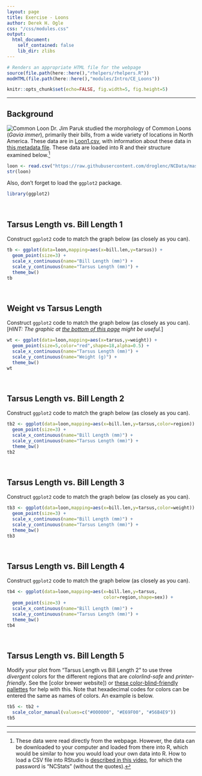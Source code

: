 ```yaml
---
layout: page
title: Exercise - Loons
author: Derek H. Ogle
css: "/css/modules.css"
output:
  html_document:
    self_contained: false
    lib_dir: zlibs
---
```


```r
# Renders an appropriate HTML file for the webpage
source(file.path(here::here(),"rhelpers/rhelpers.R"))
modHTML(file.path(here::here(),"modules/Intro/CE_Loons"))
```
```r
knitr::opts_chunk$set(echo=FALSE, fig.width=5, fig.height=5)
```

----

## Background
<img src="loon.jpg" alt="Common Loon" class="img-right">
Dr. Jim Paruk studied the morphology of Common Loons (*Gavia immer*), primarily their bills, from a wide variety of locations in North America. These data are in [Loon1.csv](https://raw.githubusercontent.com/droglenc/NCData/master/Loon1.csv), with information about these data in [this metadata file](https://raw.githubusercontent.com/droglenc/NCData/master/Loon1_meta.txt). These data are loaded into R and their structure examined below.[^loaddata]

```r
loon <- read.csv("https://raw.githubusercontent.com/droglenc/NCData/master/Loon1.csv")
str(loon)
```

Also, don't forget to load the `ggplot2` package.

```r
library(ggplot2)
```


&nbsp;

## Tarsus Length vs. Bill Length 1
Construct `ggplot2` code to match the graph below (as closely as you can).

```r
tb <- ggplot(data=loon,mapping=aes(x=bill.len,y=tarsus)) +
  geom_point(size=3) +
  scale_x_continuous(name="Bill Length (mm)") +
  scale_y_continuous(name="Tarsus Length (mm)") +
  theme_bw()
tb
```

&nbsp;

## Weight vs Tarsus Length
Construct `ggplot2` code to match the graph below (as closely as you can). [*HINT: The graphic at [the bottom of this page](https://ggplot2.tidyverse.org/reference/scale_shape.html#examples) might be useful.*]

```r
wt <- ggplot(data=loon,mapping=aes(x=tarsus,y=weight)) +
  geom_point(size=5,color="red",shape=18,alpha=0.5) +
  scale_x_continuous(name="Tarsus Length (mm)") +
  scale_y_continuous(name="Weight (g)") +
  theme_bw()
wt
```

&nbsp;

## Tarsus Length vs. Bill Length 2
Construct `ggplot2` code to match the graph below (as closely as you can).

```r
tb2 <- ggplot(data=loon,mapping=aes(x=bill.len,y=tarsus,color=region)) +
  geom_point(size=3) +
  scale_x_continuous(name="Bill Length (mm)") +
  scale_y_continuous(name="Tarsus Length (mm)") +
  theme_bw()
tb2
```

&nbsp;

## Tarsus Length vs. Bill Length 3
Construct `ggplot2` code to match the graph below (as closely as you can).

```r
tb3 <- ggplot(data=loon,mapping=aes(x=bill.len,y=tarsus,color=weight)) +
  geom_point(size=3) +
  scale_x_continuous(name="Bill Length (mm)") +
  scale_y_continuous(name="Tarsus Length (mm)") +
  theme_bw()
tb3
```

&nbsp;

## Tarsus Length vs. Bill Length 4
Construct `ggplot2` code to match the graph below (as closely as you can).

```r
tb4 <- ggplot(data=loon,mapping=aes(x=bill.len,y=tarsus,
                                    color=region,shape=sex)) +
  geom_point(size=3) +
  scale_x_continuous(name="Bill Length (mm)") +
  scale_y_continuous(name="Tarsus Length (mm)") +
  theme_bw()
tb4
```

&nbsp;

## Tarsus Length vs. Bill Length 5
Modify your plot from "Tarsus Length vs Bill Length 2" to use three *divergent* colors for the different regions that are *colorlind-safe* and *printer-friendly*. See the [color brewer website]) or [these color-blind-friendly pallettes](http://www.cookbook-r.com/Graphs/Colors_(ggplot2)/#a-colorblind-friendly-palette) for help with this. Note that hexadecimal codes for colors can be entered the same as names of colors. An example is below.

```r
tb5 <- tb2 +
  scale_color_manual(values=c("#000000", "#E69F00", "#56B4E9"))
tb5
```

----

[^loaddata]: These data were read directly from the webpage. However, the data can be downloaded to your computer and loaded from there into R, which would be similar to how you would load your own data into R. How to load a CSV file into RStudio is [described in this video](https://vimeo.com/144035138), for which the password is "NCStats" (without the quotes).
